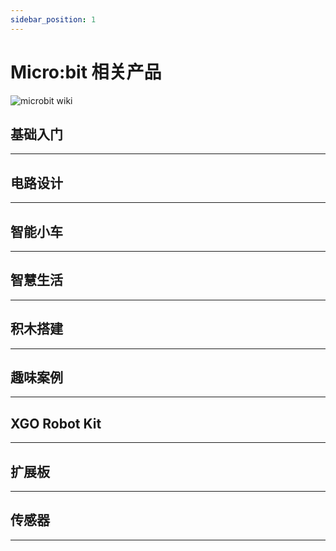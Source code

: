 ```yaml
---
sidebar_position: 1
---
```



# Micro:bit 相关产品

![microbit wiki](https://wiki-media-ef.oss-cn-hongkong.aliyuncs.com/docs/microbit/images/microbit-wiki.png)

## 基础入门
---

<cardbox>
  <card
    href="./getting-started/microbit-smart-coding-kit/"
    title="手表套件"
    description="micro:bit手表套件Pro(smart coding kit)是一套基于micro:bit纽扣电池扩展板Pro的可穿戴装备，仅需简单的装配步骤，就可DIY一款micro:bit手表。"
    img={'https://wiki-media-ef.oss-cn-hongkong.aliyuncs.com/docs/microbit/getting-started/microbit-smart-coding-kit/images/smart-coding-kit-icon.png'}
  />
  <card
    href="./getting-started/microbit-basic-kit/"
    title="基础套件"
    description="ELECFREAKS micro:bit basic kit是一款入门级的套件。我们精选了5款最常用的电子积木,他们能通过basic:bit方便地接入micro:bit主板。 这款套件能帮助学生们学习如何快速制作他们的micro:bit项目。这些电子积木可以被makecode默认的积木块直接驱动，无需加载额外的代码库，有利于学生从原理上理解电子积木的使用。"
    img={'https://wiki-media-ef.oss-cn-hongkong.aliyuncs.com/docs/microbit/getting-started/microbit-basic-kit/images/basic-kit-icon.png'}
  />
  <card
    href="./getting-started/microbit-tinker-kit/"
    title="小小发明家套件"
    description="小小发明家套件包含LED灯、蜂鸣器、土壤湿度传感器、碰撞开关、舵机等十多种常用电子模块，用这些模块可以搭建超过30个案例，基于该套件的全套课程已经在新加坡开展了3年的教学实践，深得师生的好评。"
    img={'https://wiki-media-ef.oss-cn-hongkong.aliyuncs.com/docs/microbit/getting-started/microbit-tinker-kit/images/tinker-kit-icon.png'}
  />
</cardbox>

## 电路设计
---

<cardbox>
  <card
    href="./circuit-design/microbit-starter-kit/"
    title="小小科学家套件"
    description="小小科学家(Starter Kit)套件是ELECFREAKS团队出品的micro:bit入门套件。ElecFreaks Micro：bit 小小科学家专为那些学习电路和编程知识的人们而设计。 该套件提供了一些基本的电子元件，如LED，按钮，蜂鸣器，温度传感器，舵机和电机等。 Micro：bit小小科学家套件可以帮助您进入一个美好的电子世界。"
    img={'https://wiki-media-ef.oss-cn-hongkong.aliyuncs.com/docs/microbit/circuit-design/microbit-starter-kit/images/starter-kit-icon.png'}
  />
  <card
    href="./circuit-design/microbit-experiment-box-kit/"
    title="电子实验箱套件"
    description="Experiment box是ELECFREAKS团队研发的全新micro:bit教学用具。 Experiment box板载温度传感器、光线传感器、舵机、电机、LED等传统模块，还添加了MOS管，不同阻值电阻，电位器等电子元件，将电路设计与编程设计融为一体。 首次使用香蕉线作为试验箱连接线，即可以轻松插拔也具有稳定的连接性，同时与高等教育教学用具保持一致，为今后大电路设计奠定基础。 使用microbit图形化编程来驱动这些元件，同时可以在没有microbit的情况下学习基础的电路设计。 编程设计或者电路设计，两者如何选择，这都看你！"
    img={'https://wiki-media-ef.oss-cn-hongkong.aliyuncs.com/docs/microbit/circuit-design/microbit-experiment-box-kit/images/experiment-box-kit-icon.png'}
  />
</cardbox>

## 智能小车
---

<cardbox>
  <card
    href="./microbit-smart-car/microbit-smart-cutebot/"
    title="酷比特小车套件"
    description="ELECFREAKS Cutebot是一款带有双高速电机马达的后驱智能赛车。Cutebot同时搭载了很多车载设备，包括超声波导航距离传感器，两颗RGBLED车大灯，两颗Rainbow LED车底示廓灯，两个车道辅助巡线探头，和更多智能配件！驱动你的第一个智能赛车吧！"
    img={'https://wiki-media-ef.oss-cn-hongkong.aliyuncs.com/docs/microbit/microbit-smart-car/microbit-smart-cutebot/images/smart-cutebot-icon.png'}
  />
  <card
    href="./microbit-smart-car/microbit-tpbot/"
    title="天蓬智能车"
    description="天蓬智能车是一款micro:bit可编程智能车。它可以是玩具，在不插入micro:bit主板的时候能实现巡线与避障等娱乐功能；它也可以是教具，通过它可以学习编程技术。它还可以扩展电子模块和乐高积木，充分激发孩子的想象力与创造力。"
    img={'https://wiki-media-ef.oss-cn-hongkong.aliyuncs.com/docs/microbit/microbit-smart-car/microbit-tpbot/images/tpbot-icon.png'}
  />
  <card
    href="./microbit-smart-car/microbit-tpbot/"
    title="瑞比特小车"
    description="ELECFREAKS Ring:bit二代智能车是一款小型DIY智能车，由BBC micro:bit和ELECFREAKS Ring:bit组成。Ring:bit扩展了micro:bit的三个GPIO口，可以连接轻松的连接各种传感器和组件。一个基础的Ring:bit智能车可以很容易的编程去驱动，还可以搭配遥控器甚至创建一个彩虹灯塔。只要增加一个扩展模块，你的Ring:bit智能车就可以做更多事情，例如巡线，跟随，避障，绘图和更多玩法。"
    img={'https://wiki-media-ef.oss-cn-hongkong.aliyuncs.com/docs/microbit/microbit-smart-car/microbit-ringbit-car-v2/images/ringbit-car-v2-icon.png'}
  />
  <card
    href="./microbit-smart-car/microbit-tpbot/"
    title="悟空装甲车"
    description="麦克纳姆轮小车是一款基于悟空多功能扩展板的全方位移动小车。 采用麦克纳姆轮方案，完美实现360°全方向移动，更可以完成左右漂移等高难度动作，8CM直径超大轮胎，造型狂野。全时四驱强劲动力，四轮都可独立操控 全车采用兼容乐高积木，扩展性超强。自带400mAh锂电池包，板载电源管理系统，支持快速充电，充满仅需20分钟，满负载运行时间可达到30分钟以上。"
    img={'https://wiki-media-ef.oss-cn-hongkong.aliyuncs.com/docs/microbit/microbit-smart-car/microbit-wonder-rugged-car/images/wonder-rugged-car-icon.png'}
  />
  <card
    href="./microbit-smart-car/microbit-tpbot/"
    title="摩比特小车"
    description="motor:bit亚克力智能小车是为micro:bit两路电机驱动板量身打造的一款智能小车，它包含micro:bit两路电机驱动板、3线超声波模块和两路巡线模块，可使用它DIY一款micro:bit两轮驱动智能小车。"
    img={'https://wiki-media-ef.oss-cn-hongkong.aliyuncs.com/docs/microbit/microbit-smart-car/microbit-motorbit-smart-car-kit/images/motorbit-smart-car-kit-icon.png'}
  />
</cardbox>


## 智慧生活
---

<cardbox>
  <card
    href="./wisdom-life/microbit-smart-home-kit/"
    title="智能家居套件"
    description="smart home套件是ELECFREAKS团队研发的智能家居主题micro:bit套件。 smart home套件精选TMP36温度传感器、声音传感器、碰撞传感器、舵机、电机等智能家居常用的传感器与执行部件。你可以自行搭建窗台、衣柜、鱼缸与实际生活场景结合起来，使编程变得更加实用与有趣！使用micro:bit图形化编程让这些场景智能化工作，创造属于自己的智能温馨家庭。"
    img={'https://wiki-media-ef.oss-cn-hongkong.aliyuncs.com/docs/microbit/wisdom-life/microbit-smart-home-kit/images/smart-home-kit-icon.png'}
  />
  <card
    href="./wisdom-life/microbit-smart-science-iot-kit/"
    title="IOT物联网套件"
    description="物联网科学套件是基于物联网扩展板的micro:bit套件。套件包含超声波、光敏、水位、噪音、气压、灰尘等环境数据监测传感器，可监测超过10种环境数据。 该套件不仅可以学习如何采集与分析环境数据，还能将数据上传至物联网平台实现远程监测与控制，帮助孩子们直观地学习物联网于环保相关的知识。"
    img={'https://wiki-media-ef.oss-cn-hongkong.aliyuncs.com/docs/microbit/wisdom-life/microbit-smart-science-iot-kit/images/smart-science-iot-kit-icon.png'}
  />
  <card
    href="./wisdom-life/microbit-smart-agriculture-kit/"
    title="智慧农业套装"
    description=""
    img={'https://wiki-media-ef.oss-cn-hongkong.aliyuncs.com/docs/microbit/wisdom-life/microbit-smart-agriculture-kit/images/smart-agriculture-kit-icon.png'}
  />
  <card
    href="./wisdom-life/microbit-smart-city-kit/"
    title="智慧城市套装"
    description=""
    img={'https://wiki-media-ef.oss-cn-hongkong.aliyuncs.com/docs/microbit/wisdom-life/microbit-smart-city-kit/images/smart-city-kit-icon.png'}
  />
  <card
    href="./wisdom-life/microbit-smart-health-kit/"
    title="智慧医疗套装"
    description=""
    img={'https://wiki-media-ef.oss-cn-hongkong.aliyuncs.com/docs/microbit/wisdom-life/microbit-smart-health-kit/images/smart-health-kit-icon.png'}
  />
  <card
    href="./microbit-smart-greenhouse-kit/"
    title="智能温室大棚套装"
    description="智能温室大棚套装是一款优秀的、专为中小学学生设计的模拟植物生长的套装，旨在帮助年轻一代深入了解现代智慧种植业的原理和实际应用。"
    img={'https://wiki-media-ef.oss-cn-hongkong.aliyuncs.com/docs/microbit/wisdom-life/microbit-smart-greenhouse-kit/images/microbit-smart-greenhouse-kit-icon.png'}
  />
</cardbox>

## 积木搭建
---

<cardbox>
  <card
    href="./building-blocks/nezha-inventors-kit/"
    title="48合1哪吒科学套装"
    description=""
    img={'https://wiki-media-ef.oss-cn-hongkong.aliyuncs.com/docs/microbit/building-blocks/nezha-inventors-kit/images/48-in-1-nezha-inventors-kit-icon.png'}
  />
  <card
    href="./building-blocks/wonder-building-kit/"
    title="32合1悟空搭建套装"
    description=""
    img={'https://wiki-media-ef.oss-cn-hongkong.aliyuncs.com/docs/microbit/building-blocks/wonder-building-kit/images/32-in-1-wonder-building-kit-icon.png'}
  />
  <card
    href="./building-blocks/ringbit-bricks-pack/"
    title="6合1积木搭建套装"
    description="6+1积木套件，是ELECFRAKS基于瑞比特开发的积木套件，包含了360度积木舵机、柔性彩虹灯条和近200颗积木零件。通过详细的积木装配图和配套的趣味课程，能够在学习编程的同时，体验到探索搭建结构的乐趣。来跟随我们的脚步，通过搭建和编程制作6+1套件中的积木小车吧。"
    img={'https://wiki-media-ef.oss-cn-hongkong.aliyuncs.com/docs/microbit/building-blocks/ringbit-bricks-pack/images/6-in-1-ringbit-bricks-pack-icon.png'}
  />
  <card
    href="./building-blocks/microbit-space-science-kit/"
    title="micro:bit Space Science Kit"
    description="太空科创套装是一款专为中小学生设计的STEAM教育套件，以哪吒多功能扩展盒V2为核心，配备行星系列智能马达和多种行星传感器，结合登月地图与丰富的积木结构件，让孩子们在动手构建和登月挑战中，轻松掌握航空科学，激发科学探索的热情。"
    img={'https://wiki-media-ef.oss-cn-hongkong.aliyuncs.com/docs/microbit/building-blocks/microbit-space-science-kit/images/microbit-space-science-kit-introduction-icon.png'}
  />
</cardbox>

## 趣味案例
---

<cardbox>
  <card
    href="./microbit/interesting-case/magic-wand-kit/"
    title="魔棒套件"
    description=""
    img={'https://wiki-media-ef.oss-cn-hongkong.aliyuncs.com/docs/microbit/interesting-case/magic-wand-kit/images/magic-wand-kit-icon.png'}
  />
  <card
    href="./microbit/interesting-case/straw-manipulator/"
    title="吸管机械手"
    description="我们的手是我们最经常使用的身体部位之一，它灵巧多变，纤细优美，有很多作品是模拟手做出的，同样这篇博客介绍的吸管机械手也是模拟手而做出的作品，希望大家喜欢和提出更多的创意。我们做的吸管机械手是使用 micro:bit 和 悟空扩展板 来配合使用，控制180度舵机旋转，达到“手指”弯曲的效果。"
    img={'https://wiki-media-ef.oss-cn-hongkong.aliyuncs.com/docs/microbit/interesting-case/straw-manipulator/images/straw-manipulator-icon.png'}
  />
</cardbox>

## XGO Robot Kit
---

<cardbox>
  <card
    href="./xgo-robot-kit/"
    title="XGO Robot Kit V1"
    description="XGO 是一款专为青少年人工智能教育而设计的仿生四足机器狗套装，XGO 拥有12个自由度，可以像真实的宠物狗一样实现全向移动与花式造型表演，让孩子们可以与它玩耍的过程中学习机械、电子、编程和AI，为适应未来人工智能生活打下基础。"
    img={'https://wiki-media-ef.oss-cn-hongkong.aliyuncs.com/docs/microbit/robot/xgo-robot-kit/images/xgo-robot-kit-icon.png'}
  />
  <card
    href="./xgo-robot-kit-v2/"
    title="XGO Robot Kit V2"
    description="XGO Robot Kit V2 是一款具有十五自由度桌面级 Al 四足机器狗。结合仿生学与人工智能，使它在保持小巧机身的同时具备强大功能。XGO Robot Kit V2 背部搭载机械臂和末端夹爪，可以灵活的夹取、携带物品。同时它搭配 XGO Adapter 扩展板，具备 GPIO 接口和 IIC 接口，满足您更多的创新应用。XGO Robot Kit V2 采用2.3KG.CM 总线串口舵机作为关节，可实现全向移动、六维姿态控制、姿态稳定、多种运动步态和夹持任务，内部搭载IMU、关节位置传感器和电流传感器反馈自身姿态和关节转角与力矩，用于内部算法和二次开发.XGO Robot Kit V2 支持图形化编程和 Python 代码编程。这使它成为学习、教学和研究的理想机器狗。"
    img={'https://wiki-media-ef.oss-cn-hongkong.aliyuncs.com/docs/microbit/robot/xgo-robot-kit-v2/images/xgo-robot-kit-v2-icon.png'}
  />
  <card
    href="./xgo-rider-kit/"
    title="XGO Rider Kit"
    description="micro:bit XGO Rider 是一款专为教育和娱乐设计的可编程双足机器人。它采用 4.5KG.CM 全金属磁编码总线串口舵机作为关节，搭配 FOC 轮毂一体化电机作为驱动，能够实现 360° 全方位的灵活移动、稳定的姿态控制和多种复杂动作。内部搭载的 IMU 传感器确保了机器人在面对不同地形时的适应性和稳定性。micro:bit XGO Rider 支持 MakeCode 图形化编程，并开放了底层串口协议以及 Python 接口，便于用户进行二次开发。通过 XGO 手机 APP，用户可以轻松通过蓝牙遥控 XGO Rider，探索无限可能，是探索编程与机器人技术的理想伙伴。"
    img={'https://wiki-media-ef.oss-cn-hongkong.aliyuncs.com/docs/microbit/robot/xgo-rider-kit/images/xgo-rider-kit-icon.png'}
  />
</cardbox>

## 扩展板
---

<cardbox>
  <card
    href="./microbit/expansion-board/"
    title="micro:bit扩展板"
    description="小小科学家(Starter Kit)套件是ELECFREAKS团队出品的micro:bit入门套件。
ElecFreaks Micro：bit 小小科学家专为那些学习电路和编程知识的人们而设计。 该套件提供了一些基本的电子元件，如LED，按钮，蜂鸣器，温度传感器，舵机和电机等。 Micro：bit小小科学家套件可以帮助您进入一个美好的电子世界。"
    img={'https://wiki-media-ef.oss-cn-hongkong.aliyuncs.com/docs/microbit/expansion-board/images/expansion-board-icon.png'}
  />
</cardbox>

## 传感器
---

<cardbox>
  <card
    href="./microbit/sensor/octopus-sensors/"
    title="八爪鱼系列传感器"
    description="小小发明家套件包含LED灯、蜂鸣器、土壤湿度传感器、碰撞开关、舵机等十多种常用电子模块，用这些模块可以搭建超过30个案例，基于该套件的全套课程已经在新加坡开展了3年的教学实践，深得师生的好评。"
    img={'https://wiki-media-ef.oss-cn-hongkong.aliyuncs.com/docs/microbit/sensor/octopus-sensors/images/octopus-sensors-icon.png'}
  />
  <card
    href="./microbit/sensor/planet-x-sensors/"
    title="八爪鱼系列传感器"
    description="小小发明家套件包含LED灯、蜂鸣器、土壤湿度传感器、碰撞开关、舵机等十多种常用电子模块，用这些模块可以搭建超过30个案例，基于该套件的全套课程已经在新加坡开展了3年的教学实践，深得师生的好评。"
    img={'https://wiki-media-ef.oss-cn-hongkong.aliyuncs.com/docs/microbit/sensor/planet-x-sensors/images/planet-x-sensors-icon.png'}
  />
</cardbox>
